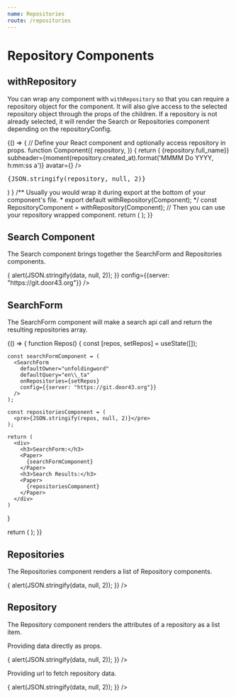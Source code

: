 ```yaml
---
name: Repositories
route: /repositories
---
```



# Repository Components

## withRepository

You can wrap any component with `withRepository` so that you can require a repository object for the component.
It will also give access to the selected repository object through the props of the children.
If a repository is not already selected, it will render the Search or Repositories component depending on the repositoryConfig.

<Playground>
{() => {
  // Define your React component and optionally access repository in props.
  function Component({
    repository,
  }) {
    return (
      <Card>
        <CardHeader title={<strong>{repository.full_name}</strong>} subheader={moment(repository.created_at).format('MMMM Do YYYY, h:mm:ss a')} avatar={<Avatar src={repository.owner.avatar_url} />} />
        <CardContent>
          <pre>{JSON.stringify(repository, null, 2)}</pre>
        </CardContent>
      </Card>
    )
  }
  /** Usually you would wrap it during export at the bottom of your component's file.
   *  export default withRepository(Component);
   */
  const RepositoryComponent = withRepository(Component);
  // Then you can use your repository wrapped component.
  return (
    <Paper>
      <RepositoryComponent
        //** Pass any props as you normally would. */
        repositoryConfig={{
          defaultOwner:"unfoldingWord",
          defaultQuery:"en\\_ta",
          server: "https://git.door43.org",
        }}
        /** Pass a previously returned repository object to skip repository selection.
          repository={repository}
          */
      />
    </Paper>
  );
}}
</Playground>

<Props of={withRepository} isToggle title="Props" />

## Search Component

The Search component brings together the SearchForm and Repositories components.

<Playground>
<Paper>
  <Search
    defaultOwner="unfoldingword"
    defaultQuery="en\\_ta"
    onRepository={(data) => {
      alert(JSON.stringify(data, null, 2));
    }}
    config={{server: "https://git.door43.org"}}
  />
</Paper>
</Playground>

<Props of={Search} isToggle title="Props" />

## SearchForm

The SearchForm component will make a search api call and return the resulting repositories array.

<Playground>
{() => {
  function Repos() {
    const [repos, setRepos] = useState([]);

    const searchFormComponent = (
      <SearchForm
        defaultOwner="unfoldingword"
        defaultQuery="en\\_ta"
        onRepositories={setRepos}
        config={{server: "https://git.door43.org"}}
      />
    );

    const repositoriesComponent = (
      <pre>{JSON.stringify(repos, null, 2)}</pre>
    );

    return (
      <div>
        <h3>SearchForm:</h3>
        <Paper>
          {searchFormComponent}
        </Paper>
        <h3>Search Results:</h3>
        <Paper>
          {repositoriesComponent}
        </Paper>
      </div>
    )
  }

  return (
    <Repos />
  );
}}

</Playground>

<Props of={SearchForm} isToggle title="Props" />

## Repositories

The Repositories component renders a list of Repository components.

<Playground>
<Paper>
  <Repositories
    urls={
      [
        "https://git.door43.org/api/v1/repos/unfoldingWord/en_ta",
        "https://git.door43.org/api/v1/repos/unfoldingWord/en_tw",
        "https://git.door43.org/api/v1/repos/unfoldingWord/en_tn",
        "https://git.door43.org/api/v1/repos/unfoldingWord/en_obs",
        "https://git.door43.org/api/v1/repos/door43-catalog/en_ta",
        "https://git.door43.org/api/v1/repos/door43-catalog/en_tw",
        "https://git.door43.org/api/v1/repos/door43-catalog/en_tn",
        "https://git.door43.org/api/v1/repos/door43-catalog/en_obs",
      ]
    }
    onRepository={(data) => {
      alert(JSON.stringify(data, null, 2));
    }}
  />
</Paper>
</Playground>

<Props of={Repositories} isToggle title="Props" />

## Repository

The Repository component renders the attributes of a repository as a list item.

Providing data directly as props.

<Playground>
<Paper>
  <Repository
    repository={repositoryData}
    onRepository={(data) => {
      alert(JSON.stringify(data, null, 2));
    }}
  />
</Paper>
</Playground>

Providing url to fetch repository data.

<Playground>
<Paper>
  <Repository
    url="https://git.door43.org/api/v1/repos/door43-catalog/en_ta"
    onRepository={(data) => {
      alert(JSON.stringify(data, null, 2));
    }}
  />
</Paper>
</Playground>

<Props of={Repository} isToggle title="Props" />
